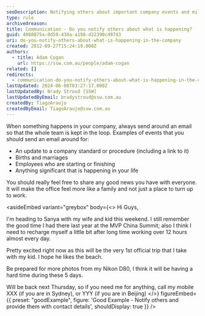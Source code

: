 ```yaml
---
seoDescription: Notifying others about important company events and milestones can foster a sense of community and keep everyone informed. By sharing updates, achievements, and personal news, you can make the office feel more like a family and not just a place to work.
type: rule
archivedreason:
title: Communication - Do you notify others about what is happening?
guid: 4088875a-0d59-430a-a198-d22390c49743
uri: do-you-notify-others-about-what-is-happening-in-the-company
created: 2012-09-27T15:24:19.000Z
authors:
  - title: Adam Cogan
    url: https://ssw.com.au/people/adam-cogan
related: []
redirects:
  - communication-do-you-notify-others-about-what-is-happening-in-the-company
lastUpdated: 2024-06-08T03:27:17.000Z
lastUpdatedBy: Brady Stroud [SSW]
lastUpdatedByEmail: bradystroud@ssw.com.au
createdBy: TiagoAraujo
createdByEmail: TiagoAraujo@ssw.com.au
---
```


When something happens in your company, always send around an email so that the whole team is kept in the loop.
Examples of events that you should send an email around for:

- An update to a company standard or procedure (including a link to it)
- Births and marriages
- Employees who are starting or finishing
- Anything significant that is happening in your life

You should really feel free to share any good news you have with everyone. It will make the office feel more like a family and not just a place to turn up to work.

<asideEmbed
  variant="greybox"
  body={<>
    Hi Guys,

I'm heading to Sanya with my wife and kid this weekend. I still remember the good time I had there last year at the MVP China Summit; also I think I need to recharge myself a little bit after long time working over 12 hours almost every day.

Pretty excited right now as this will be the very 1st official trip that I take with my kid. I hope he likes the beach.

Be prepared for more photos from my Nikon D80, I think it will be having a hard time during these 5 days.

Will be back next Thursday, so if you need me for anything, call my mobile XXX (if you are in Sydney), or YYY (if you are in Beijing)
  </>}
  figureEmbed={{
    preset: "goodExample",
    figure: 'Good Example - Notify others and provide them with contact details',
    shouldDisplay: true
  }}
/>

